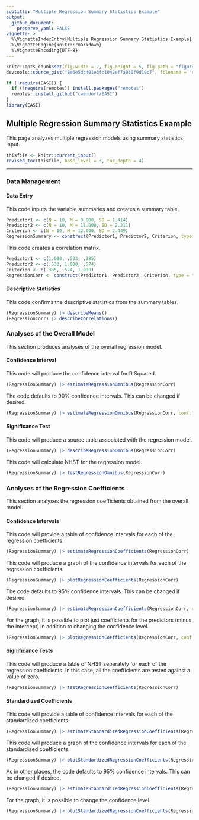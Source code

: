 ```yaml
---
subtitle: "Multiple Regression Summary Statistics Example"
output:
  github_document:
    preserve_yaml: FALSE
vignette: >
  %\VignetteIndexEntry{Multiple Regression Summary Statistics Example}
  %\VignetteEngine{knitr::rmarkdown}
  %\VignetteEncoding{UTF-8}
---
```


```r
knitr::opts_chunk$set(fig.width = 7, fig.height = 5, fig.path = "figures/", echo = TRUE, warning = FALSE, message = FALSE)
devtools::source_gist("8e6e5dc401e3fc1042ef7a030f9d19c7", filename = "revised_toc.R")
```

```r
if (!require(EASI)) {
  if (!require(remotes)) install.packages("remotes")
  remotes::install_github("cwendorf/EASI")
}
library(EASI)
```

## Multiple Regression Summary Statistics Example

This page analyzes multiple regression models using summary statistics input.

```r
thisfile <- knitr::current_input()
revised_toc(thisfile, base_level = 3, toc_depth = 4)
```

---

### Data Management

#### Data Entry

This code inputs the variable summaries and creates a summary table.
```r
Predictor1 <- c(N = 10, M = 8.000, SD = 1.414)
Predictor2 <- c(N = 10, M = 11.000, SD = 2.211)
Criterion <- c(N = 10, M = 12.000, SD = 2.449)
RegressionSummary <- construct(Predictor1, Predictor2, Criterion, type = "wss")
```

This code creates a correlation matrix.
```r
Predictor1 <- c(1.000, .533, .385)
Predictor2 <- c(.533, 1.000, .574)
Criterion <- c(.385, .574, 1.000)
RegressionCorr <- construct(Predictor1, Predictor2, Criterion, type = "corr")
```

#### Descriptive Statistics

This code confirms the descriptive statistics from the summary tables.
```r
(RegressionSummary) |> describeMeans()
(RegressionCorr) |> describeCorrelations()
```

### Analyses of the Overall Model

This section produces analyses of the overall regression model.

#### Confidence Interval

This code will produce the confidence interval for R Squared.
```r
(RegressionSummary) |> estimateRegressionOmnibus(RegressionCorr)
```

The code defaults to 90% confidence intervals. This can be changed if desired.
```r
(RegressionSummary) |> estimateRegressionOmnibus(RegressionCorr, conf.level = .95)
```

#### Significance Test

This code will produce a source table associated with the regression model.
```r
(RegressionSummary) |> describeRegressionOmnibus(RegressionCorr)
```

This code will calculate NHST for the regression model.
```r
(RegressionSummary) |> testRegressionOmnibus(RegressionCorr)
```

### Analyses of the Regression Coefficients

This section analyses the regression coefficients obtained from the overall model.

#### Confidence Intervals

This code will provide a table of confidence intervals for each of the regression coefficients.
```r
(RegressionSummary) |> estimateRegressionCoefficients(RegressionCorr)
```

This code will produce a graph of the confidence intervals for each of the regression coefficients.
```r
(RegressionSummary) |> plotRegressionCoefficients(RegressionCorr)
```

The code defaults to 95% confidence intervals. This can be changed if desired.
```r
(RegressionSummary) |> estimateRegressionCoefficients(RegressionCorr, conf.level = .99)
```

For the graph, it is possible to plot just coefficients for the predictors (minus the intercept) in addition to changing the confidence level.
```r
(RegressionSummary) |> plotRegressionCoefficients(RegressionCorr, conf.level = .99, line = 0, intercept = FALSE)
```

#### Significance Tests

This code will produce a table of NHST separately for each of the regression coefficients. In this case, all the coefficients are tested against a value of zero.
```r
(RegressionSummary) |> testRegressionCoefficients(RegressionCorr)
```

#### Standardized Coefficients

This code will provide a table of confidence intervals for each of the standardized coefficients.
```r
(RegressionSummary) |> estimateStandardizedRegressionCoefficients(RegressionCorr)
```

This code will produce a graph of the confidence intervals for each of the standardized coefficients.
```r
(RegressionSummary) |> plotStandardizedRegressionCoefficients(RegressionCorr)
```

As in other places, the code defaults to 95% confidence intervals. This can be changed if desired.
```r
(RegressionSummary) |> estimateStandardizedRegressionCoefficients(RegressionCorr, conf.level = .99)
```

For the graph, it is possible to change the confidence level.
```r
(RegressionSummary) |> plotStandardizedRegressionCoefficients(RegressionCorr, conf.level = .99)
```

